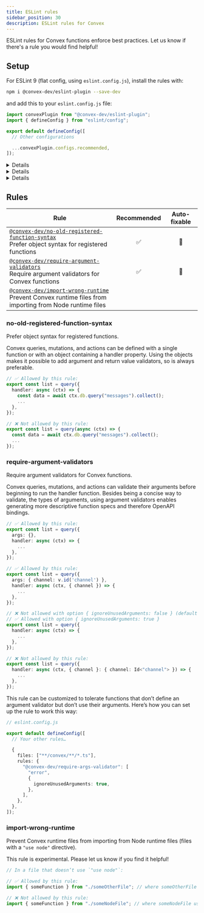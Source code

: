 ```yaml
---
title: ESLint rules
sidebar_position: 30
description: ESLint rules for Convex
---
```


ESLint rules for Convex functions enforce best practices. Let us know if there's
a rule you would find helpful!

<BetaAdmonition feature="Convex ESLint rules" verb="are" />

## Setup

For ESLint 9 (flat config, using `eslint.config.js`), install the rules with:

```bash
npm i @convex-dev/eslint-plugin --save-dev
```

and add this to your `eslint.config.js` file:

```ts
import convexPlugin from "@convex-dev/eslint-plugin";
import { defineConfig } from "eslint/config";

export default defineConfig([
  // Other configurations

  ...convexPlugin.configs.recommended,
]);
```

<Details summary={<>If you’re using the deprecated <code>.eslintrc.js</code> format</>}>

Install these two libraries:

```bash
npm i @typescript-eslint/eslint-plugin @convex-dev/eslint-plugin --save-dev
```

In `.eslintrc.js`, add:

```js
module.exports =
  extends: [
    // Other configurations
    "plugin:@typescript-eslint/recommended",
    "plugin:@convex-dev/recommended",
  ],
  ignorePatterns: ["node_modules/", "dist/", "build/"],
};
```

</Details>

<Details summary={<>If your Convex functions are in a directory other than <code>convex</code></>}>

By default, the Convex ESLint plugin will only apply rules in the `convex`
directory.

If you’re
[customizing the Convex directory location](/production/project-configuration#changing-the-convex-folder-name-or-location),
here’s how to adapt your ESLint configuration:

```ts
// eslint.config.js

import convexPlugin from "@convex-dev/eslint-plugin";

const recommendedConfig = convexPlugin.configs.recommended[0];
const recommendedRules = recommendedConfig.rules;

export default [
  // Other configurations go here...

  // Custom configuration with modified directory pattern
  {
    files: ["**/src/convex/**/*.ts"],
    plugins: {
      "@convex-dev": convexPlugin,
    },
    rules: recommendedRules,
  },
];
```

</Details>

<Details summary={<>If you’re using the <code>next lint</code> command from Next.js</>}>

For `next lint` to run ESLint on your `convex` directory you need to add that
directory to the default set of directories. Add this section to your
`next.config.ts`:

```ts
const nextConfig: NextConfig = {
  /* other options here */

  eslint: {
    dirs: ["pages", "app", "components", "lib", "src", "convex"],
  },
};
```

</Details>

## Rules

| Rule                                                                                                                                    | Recommended | Auto-fixable |
| --------------------------------------------------------------------------------------------------------------------------------------- | :---------: | :----------: |
| [`@convex-dev/no-old-registered-function-syntax`](#no-old-registered-function-syntax)<br/>Prefer object syntax for registered functions |     ✅      |      🔧      |
| [`@convex-dev/require-argument-validators`](#require-argument-validators)<br/>Require argument validators for Convex functions          |     ✅      |      🔧      |
| [`@convex-dev/import-wrong-runtime`](#import-wrong-runtime)<br/>Prevent Convex runtime files from importing from Node runtime files     |             |              |

### no-old-registered-function-syntax

Prefer object syntax for registered functions.

Convex queries, mutations, and actions can be defined with a single function or
with an object containing a handler property. Using the objects makes it
possible to add argument and return value validators, so is always preferable.

```ts
// ✅ Allowed by this rule:
export const list = query({
  handler: async (ctx) => {
    const data = await ctx.db.query("messages").collect();
    ...
  },
});

// ❌ Not allowed by this rule:
export const list = query(async (ctx) => {
  const data = await ctx.db.query("messages").collect();
  ...
});
```

### require-argument-validators

Require argument validators for Convex functions.

Convex queries, mutations, and actions can validate their arguments before
beginning to run the handler function. Besides being a concise way to validate,
the types of arguments, using argument validators enables generating more
descriptive function specs and therefore OpenAPI bindings.

```ts
// ✅ Allowed by this rule:
export const list = query({
  args: {},
  handler: async (ctx) => {
    ...
  },
});

// ✅ Allowed by this rule:
export const list = query({
  args: { channel: v.id('channel') },
  handler: async (ctx, { channel }) => {
    ...
  },
});

// ❌ Not allowed with option { ignoreUnusedArguments: false } (default)
// ✅ Allowed with option { ignoreUnusedArguments: true }
export const list = query({
  handler: async (ctx) => {
    ...
  },
});

// ❌ Not allowed by this rule:
export const list = query({
  handler: async (ctx, { channel }: { channel: Id<"channel"> }) => {
    ...
  },
});
```

This rule can be customized to tolerate functions that don’t define an argument
validator but don’t use their arguments. Here’s how you can set up the rule to
work this way:

```ts
// eslint.config.js

export default defineConfig([
  // Your other rules…

  {
    files: ["**/convex/**/*.ts"],
    rules: {
      "@convex-dev/require-args-validator": [
        "error",
        {
          ignoreUnusedArguments: true,
        },
      ],
    },
  },
]);
```

### import-wrong-runtime

Prevent Convex runtime files from importing from Node runtime files (files with
a `"use node"` directive).

This rule is experimental. Please let us know if you find it helpful!

```ts
// In a file that doesn’t use `"use node"`:

// ✅ Allowed by this rule:
import { someFunction } from "./someOtherFile"; // where someOtherFile doesn't use `"use node"`

// ❌ Not allowed by this rule:
import { someFunction } from "./someNodeFile"; // where someNodeFile uses `"use node"`
```

